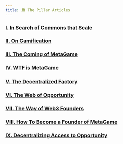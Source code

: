 ```yaml
---
title: 🏛️ The Pillar Articles
---
```


### [I. In Search of Commons that Scale](https://metagame.substack.com/p/in-search-of-commons-that-scale)
### [II. On Gamification](https://metagame.substack.com/p/metagame-octalysis-framework-3)
### [III. The Coming of MetaGame](https://metagame.substack.com/p/the-coming-of-metagame)
### [IV. WTF is MetaGame](https://metagame.substack.com/p/wtf-is-metagame)
### [V. The Decentralized Factory](https://metagame.substack.com/p/narrative-1-a-decentralized-factory)
### [VI. The Web of Opportunity](https://metagame.substack.com/p/narrative-2-the-web-of-opportunity)
### [VII. The Way of Web3 Founders](https://metagame.substack.com/p/the-way-of-web3-founding-freelancers)
### [VIII. How To Become a Founder of MetaGame](https://metagame.substack.com/p/how-to-become-a-founder-of-metagame)
### [IX. Decentralizing Access to Opportunity](https://metagame.substack.com/p/decentralizing-access-to-opportunity)


